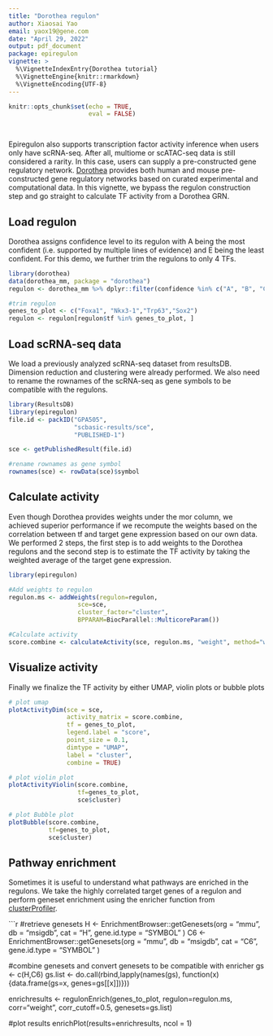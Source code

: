 ```yaml
---
title: "Dorothea regulon"
author: Xiaosai Yao
email: yaox19@gene.com
date: "April 29, 2022"
output: pdf_document
package: epiregulon
vignette: >
  %\VignetteIndexEntry{Dorothea tutorial}
  %\VignetteEngine{knitr::rmarkdown}
  %\VignetteEncoding{UTF-8}
---
```


```r
knitr::opts_chunk$set(echo = TRUE,
                      eval = FALSE)

  
```
Epiregulon also supports transcription factor activity inference when users only have scRNA-seq. After all, multiome or scATAC-seq data is still considered a rarity. In this case, users can supply a pre-constructed gene regulatory network. [Dorothea](https://saezlab.github.io/dorothea/articles/dorothea.html) provides both human and mouse pre-constructed gene regulatory networks based on curated experimental and computational data. In this vignette, we bypass the regulon construction step and go straight to calculate TF activity from a Dorothea GRN.


## Load regulon

Dorothea assigns confidence level to its regulon with A being the most confident (i.e. supported by multiple lines 
of evidence) and E being the least confident. For this demo, we further trim the regulons to only 4 TFs.

```r
library(dorothea)
data(dorothea_mm, package = "dorothea")
regulon <- dorothea_mm %>% dplyr::filter(confidence %in% c("A", "B", "C", "D","E"))

#trim regulon
genes_to_plot <- c("Foxa1", "Nkx3-1","Trp63","Sox2")
regulon <- regulon[regulon$tf %in% genes_to_plot, ]
```


## Load scRNA-seq data

We load a previously analyzed scRNA-seq dataset from resultsDB. Dimension reduction and clustering were already performed. We also need to rename the rownames of the scRNA-seq as gene symbols to be compatible with the regulons.

```r
library(ResultsDB)
library(epiregulon)
file.id <- packID("GPA505",
                  "scbasic-results/sce",
                  "PUBLISHED-1")

sce <- getPublishedResult(file.id)

#rename rownames as gene symbol
rownames(sce) <- rowData(sce)$symbol
```

## Calculate activity

Even though Dorothea provides weights under the mor column, we achieved superior performance if we recompute the weights based on
the correlation between tf and target gene expression based on our own data. We performed 2 steps, the first step is to add weights to the Dorothea regulons and the second step is to estimate the TF activity by taking the weighted average of the target gene expression.

``` r

library(epiregulon)

#Add weights to regulon
regulon.ms <- addWeights(regulon=regulon,
                   sce=sce,
                   cluster_factor="cluster",
                   BPPARAM=BiocParallel::MulticoreParam())

#Calculate activity
score.combine <- calculateActivity(sce, regulon.ms, "weight", method="weightedMean")

```


## Visualize activity

Finally we finalize the TF activity by either UMAP, violin plots or bubble plots
```r


# plot umap
plotActivityDim(sce = sce, 
                activity_matrix = score.combine,
                tf = genes_to_plot, 
                legend.label = "score",
                point_size = 0.1,
                dimtype = "UMAP", 
                label = "cluster", 
                combine = TRUE)

# plot violin plot
plotActivityViolin(score.combine, 
                   tf=genes_to_plot, 
                   sce$cluster)

# plot Bubble plot
plotBubble(score.combine, 
           tf=genes_to_plot, 
           sce$cluster)
```

## Pathway enrichment
Sometimes it is useful to understand what pathways are enriched in the regulons. We take the highly correlated target genes of a regulon and perform geneset enrichment using the enricher function from [clusterProfiler](http://yulab-smu.top/biomedical-knowledge-mining-book/universal-api.html).

```r
#retrieve genesets
H <- EnrichmentBrowser::getGenesets(org = "mmu", db = "msigdb", cat = "H", gene.id.type = "SYMBOL" )
C6 <- EnrichmentBrowser::getGenesets(org = "mmu", db = "msigdb", cat = "C6", gene.id.type = "SYMBOL" )

#combine genesets and convert genesets to be compatible with enricher
gs <- c(H,C6)
gs.list <- do.call(rbind,lapply(names(gs), function(x) {data.frame(gs=x, genes=gs[[x]])}))

enrichresults <- regulonEnrich(genes_to_plot, regulon=regulon.ms, corr="weight",
                            corr_cutoff=0.5, genesets=gs.list)

#plot results
enrichPlot(results=enrichresults, ncol = 1)


